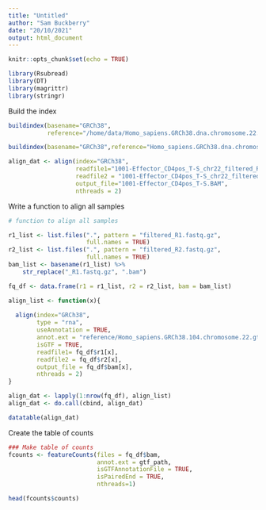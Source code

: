 ```yaml
---
title: "Untitled"
author: "Sam Buckberry"
date: "20/10/2021"
output: html_document
---
```


```r
knitr::opts_chunk$set(echo = TRUE)
```

```r
library(Rsubread)
library(DT)
library(magrittr)
library(stringr)
```

Build the index
```r
buildindex(basename="GRCh38",
           reference="/home/data/Homo_sapiens.GRCh38.dna.chromosome.22.fa.gz")
```


```r
buildindex(basename="GRCh38",reference="Homo_sapiens.GRCh38.dna.chromosome.22.fa.gz")

align_dat <- align(index="GRCh38",
                   readfile1="1001-Effector_CD4pos_T-S_chr22_filtered_R1.fastq.gz",
                   readfile2 = "1001-Effector_CD4pos_T-S_chr22_filtered_R2.fastq.gz",
                   output_file="1001-Effector_CD4pos_T-S.BAM",
                   nthreads = 2)
```

Write a function to align all samples
```r
# function to align all samples

r1_list <- list.files(".", pattern = "filtered_R1.fastq.gz",
                      full.names = TRUE)
r2_list <- list.files(".", pattern = "filtered_R2.fastq.gz",
                      full.names = TRUE)
bam_list <- basename(r1_list) %>%
    str_replace("_R1.fastq.gz", ".bam")

fq_df <- data.frame(r1 = r1_list, r2 = r2_list, bam = bam_list)

align_list <- function(x){
  
  align(index="GRCh38",
        type = "rna",
        useAnnotation = TRUE,
        annot.ext = "reference/Homo_sapiens.GRCh38.104.chromosome.22.gtf.gz",
        isGTF = TRUE,
        readfile1= fq_df$r1[x],
        readfile2 = fq_df$r2[x],
        output_file = fq_df$bam[x],
        nthreads = 2)
}

align_dat <- lapply(1:nrow(fq_df), align_list)
align_dat <- do.call(cbind, align_dat)
```

```r
datatable(align_dat)
```



Create the table of counts
```r

### Make table of counts
fcounts <- featureCounts(files = fq_df$bam,
                         annot.ext = gtf_path,
                         isGTFAnnotationFile = TRUE,
                         isPairedEnd = TRUE,
                         nthreads=1)

head(fcounts$counts)
```



